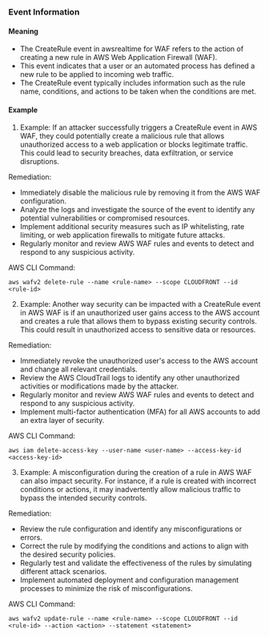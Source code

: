 
### Event Information

#### Meaning

- The CreateRule event in awsrealtime for WAF refers to the action of creating a new rule in AWS Web Application Firewall (WAF).
- This event indicates that a user or an automated process has defined a new rule to be applied to incoming web traffic.
- The CreateRule event typically includes information such as the rule name, conditions, and actions to be taken when the conditions are met.

#### Example

1. Example: If an attacker successfully triggers a CreateRule event in AWS WAF, they could potentially create a malicious rule that allows unauthorized access to a web application or blocks legitimate traffic. This could lead to security breaches, data exfiltration, or service disruptions.

Remediation:
- Immediately disable the malicious rule by removing it from the AWS WAF configuration.
- Analyze the logs and investigate the source of the event to identify any potential vulnerabilities or compromised resources.
- Implement additional security measures such as IP whitelisting, rate limiting, or web application firewalls to mitigate future attacks.
- Regularly monitor and review AWS WAF rules and events to detect and respond to any suspicious activity.

AWS CLI Command:
```
aws wafv2 delete-rule --name <rule-name> --scope CLOUDFRONT --id <rule-id>
```

2. Example: Another way security can be impacted with a CreateRule event in AWS WAF is if an unauthorized user gains access to the AWS account and creates a rule that allows them to bypass existing security controls. This could result in unauthorized access to sensitive data or resources.

Remediation:
- Immediately revoke the unauthorized user's access to the AWS account and change all relevant credentials.
- Review the AWS CloudTrail logs to identify any other unauthorized activities or modifications made by the attacker.
- Regularly monitor and review AWS WAF rules and events to detect and respond to any suspicious activity.
- Implement multi-factor authentication (MFA) for all AWS accounts to add an extra layer of security.

AWS CLI Command:
```
aws iam delete-access-key --user-name <user-name> --access-key-id <access-key-id>
```

3. Example: A misconfiguration during the creation of a rule in AWS WAF can also impact security. For instance, if a rule is created with incorrect conditions or actions, it may inadvertently allow malicious traffic to bypass the intended security controls.

Remediation:
- Review the rule configuration and identify any misconfigurations or errors.
- Correct the rule by modifying the conditions and actions to align with the desired security policies.
- Regularly test and validate the effectiveness of the rules by simulating different attack scenarios.
- Implement automated deployment and configuration management processes to minimize the risk of misconfigurations.

AWS CLI Command:
```
aws wafv2 update-rule --name <rule-name> --scope CLOUDFRONT --id <rule-id> --action <action> --statement <statement>
```

